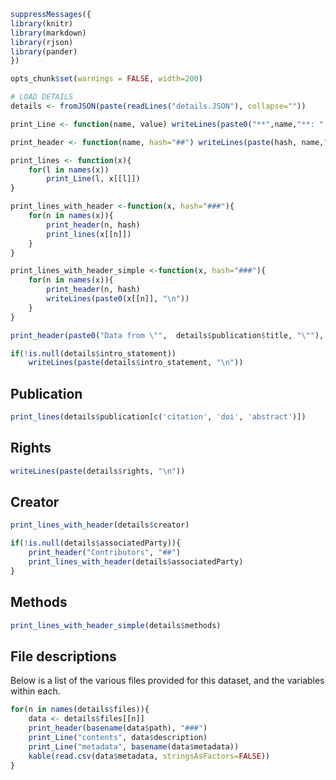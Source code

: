 ```r
suppressMessages({
library(knitr)
library(markdown)
library(rjson)
library(pander)
})

opts_chunk$set(warnings = FALSE, width=200)

# LOAD DETAILS
details <- fromJSON(paste(readLines("details.JSON"), collapse=""))

print_Line <- function(name, value) writeLines(paste0("**",name,"**: ", value, "\n"))

print_header <- function(name, hash="##") writeLines(paste(hash, name,"\n"))

print_lines <- function(x){
	for(l in names(x))
		print_Line(l, x[[l]])
}

print_lines_with_header <-function(x, hash="###"){
	for(n in names(x)){
		print_header(n, hash)
		print_lines(x[[n]])
	}
}

print_lines_with_header_simple <-function(x, hash="###"){
	for(n in names(x)){
		print_header(n, hash)
		writeLines(paste0(x[[n]], "\n"))
	}
}

print_header(paste0("Data from \"",  details$publication$title, "\""), hash="#")

if(!is.null(details$intro_statement))
	writeLines(paste(details$intro_statement, "\n"))

```
## Publication

```r
print_lines(details$publication[c('citation', 'doi', 'abstract')])
```
## Rights

```r
writeLines(paste(details$rights, "\n"))
```

## Creator
```r
print_lines_with_header(details$creator)
```

```r
if(!is.null(details$associatedParty)){
	print_header("Contributors", "##")
	print_lines_with_header(details$associatedParty)
}
```

## Methods

```r
print_lines_with_header_simple(details$methods)
```

## File descriptions

Below is a list of the various files provided for this dataset, and the variables within each.

```r

for(n in names(details$files)){
	data <- details$files[[n]]
	print_header(basename(data$path), "###")
	print_Line("contents", data$description)
	print_Line("metadata", basename(data$metadata))
	kable(read.csv(data$metadata, stringsAsFactors=FALSE))
}
```
